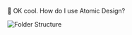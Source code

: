 
<Layout>

🤔 OK cool.  How do I use Atomic Design?

![Folder Structure](https://cl.ly/9bed1e35a31a/Image%202019-07-25%20at%208.27.42%20AM.png)

</Layout>
